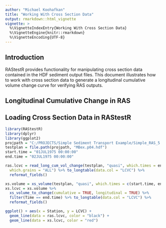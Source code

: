 ```yaml
---
author: "Michael Koohafkan"
title: "Working With Cross Section Data"
output: rmarkdown::html_vignette
vignette: >
  %\VignetteIndexEntry{Working With Cross Section Data} 
  %\VignetteEngine{knitr::rmarkdown}
  %\VignetteEncoding{UTF-8}
---
```


## Introduction

RAStestR provides functionality for manipulating cross section data contained
in the HDF sediment output files. This document illustrates how to work with 
cross section data to generate a longitudinal cumulative volume change curve for
verifying RAS outputs.

## Longitudinal Cumulative Change in RAS




## Loading Cross Section Data in RAStestR

```r
library(RAStestR)
library(dplyr)
library(ggplot2)
projpath = "C:/PROJECTS/Simple Sediment Transport Example/Simple_RAS_5.03"
testplan = file.path(projpath, "MBex.p04.hdf")
start.time = "01JUL1975 00:00:00"
end.time = "02JUL1975 00:00:00"

ras.lcvc = read_long_cum_vol_change(testplan, "quasi", which.times = end.time, 
  which.grains = "ALL") %>% to_longtable(data.col = "LCVC") %>% 
  reformat_fields()

xs.volume = xs_volume(testplan, "quasi", which.times = c(start.time, end.time)) 
xs.lcvc = xs.volume %>% 
  xs_volume_to_change(cumulative = TRUE, longitudinal = TRUE) %>% 
  filter(Time == end.time) %>% to_longtable(data.col = "LCVC") %>% 
  reformat_fields()

ggplot() + aes(x = Station, y = LCVC) + 
  geom_line(data = ras.lcvc, color = "black") +
  geom_line(data = xs.lcvc, color = "red")

```
